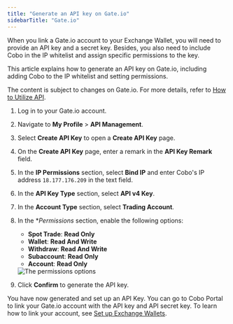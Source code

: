 ```yaml
---
title: "Generate an API key on Gate.io"
sidebarTitle: "Gate.io"
---
```


When you link a Gate.io account to your Exchange Wallet, you will need to provide an API key and a secret key. Besides, you also need to include Cobo in the IP whitelist and assign specific permissions to the key.

This article explains how to generate an API key on Gate.io, including adding Cobo to the IP whitelist and setting permissions.

<Note>The content is subject to changes on Gate.io. For more details, refer to <a href="https://www.gate.io/help/guide/faq/17521/how-to-utilize-api">How to Utilize API</a>.</Note>

1. Log in to your Gate.io account.
2. Navigate to **My Profile** > **API Management**.
3. Select **Create API Key** to open a **Create API Key** page.
4. On the **Create API Key** page, enter a remark in the **API Key Remark** field.
5. In the **IP Permissions** section, select **Bind IP** and enter Cobo's IP address `18.177.176.209` in the text field.
6. In the **API Key Type** section, select **API v4 Key**.
7. In the **Account Type** section, select **Trading Account**.
8. In the **Permissions* section, enable the following options:
    - **Spot Trade**: **Read Only**
    - **Wallet**: **Read And Write**
    - **Withdraw**: **Read And Write**
    - **Subaccount**: **Read Only**
    - **Account**: **Read Only**

    <img src="/en/images/exchange-wallet/gate.png" className="screenshot_modal" alt="The permissions options" />

9. Click **Confirm** to generate the API key.

You have now generated and set up an API Key. You can go to Cobo Portal to link your Gate.io account with the API key and API secret key. To learn how to link your account, see [Set up Exchange Wallets](set-up). 